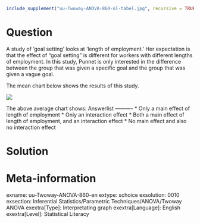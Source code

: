 ```r
include_supplement("uu-Twoway-ANOVA-860-nl-tabel.jpg", recursive = TRUE)
```

Question
========
  
A study of 'goal setting' looks at 'length of employment.' Her expectation is that the effect of "goal setting" is different for workers with different lengths of employment. In this study, Punnet is only interested in the difference between the group that was given a specific goal and the group that was given a vague goal.

The mean chart below shows the results of this study.


![](uu-Twoway-ANOVA-860-nl-tabel.jpg)

The above average chart shows: 
Answerlist
----------
* Only a main effect of length of employment
* Only an interaction effect
* Both a main effect of length of employment, and an interaction effect
* No main effect and also no interaction effect


Solution
========

Meta-information
================
exname: uu-Twoway-ANOVA-860-en
extype: schoice
exsolution: 0010
exsection: Inferential Statistics/Parametric Techniques/ANOVA/Twoway ANOVA
exextra[Type]: Interpretating graph
exextra[Language]: English
exextra[Level]: Statistical Literacy
